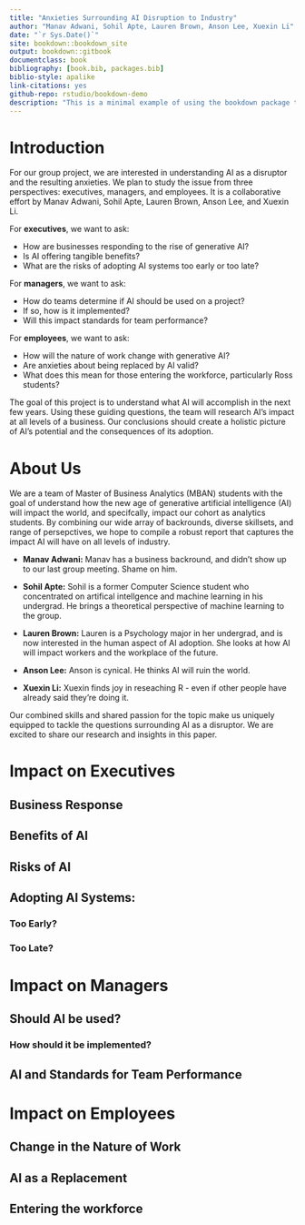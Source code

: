 ```yaml
--- 
title: "Anxieties Surrounding AI Disruption to Industry"
author: "Manav Adwani, Sohil Apte, Lauren Brown, Anson Lee, Xuexin Li"
date: "`r Sys.Date()`"
site: bookdown::bookdown_site
output: bookdown::gitbook
documentclass: book
bibliography: [book.bib, packages.bib]
biblio-style: apalike
link-citations: yes
github-repo: rstudio/bookdown-demo
description: "This is a minimal example of using the bookdown package to write a book. The output format for this example is bookdown::gitbook."
---
```


# Introduction

For our group project, we are interested in understanding AI as a disruptor and the resulting anxieties. We plan to study the issue from three perspectives: executives, managers, and employees. It is a collaborative effort by Manav Adwani, Sohil Apte, Lauren Brown, Anson Lee, and Xuexin Li.

For **executives**, we want to ask:

- How are businesses responding to the rise of generative AI?
- Is AI offering tangible benefits?
- What are the risks of adopting AI systems too early or too late?

For **managers**, we want to ask:

- How do teams determine if AI should be used on a project?
- If so, how is it implemented?
- Will this impact standards for team performance?

For **employees**, we want to ask:

- How will the nature of work change with generative AI?
- Are anxieties about being replaced by AI valid?
- What does this mean for those entering the workforce, particularly Ross students?

The goal of this project is to understand what AI will accomplish in the next few years. Using these guiding questions, the team will research AI's impact at all levels of a business. Our conclusions should create a holistic picture of AI's potential and the consequences of its adoption.



# About Us

We are a team of Master of Business Analytics (MBAN) students with the goal of understand how the new age of generative artificial intelligence (AI) will impact the world, and specifcally, impact our cohort as analytics students. By combining our wide array of backrounds, diverse skillsets, and range of persepctives, we hope to compile a robust report that captures the impact AI will have on all levels of industry.

- **Manav Adwani:** Manav has a business backround, and didn't show up to our last group meeting. Shame on him.

- **Sohil Apte:** Sohil is a former Computer Science student who concentrated on artifical intellgence and machine learning in his undergrad. He brings a theoretical perspective of machine learning to the group.

- **Lauren Brown:** Lauren is a Psychology major in her undergrad, and is now interested in the human aspect of AI adoption. She looks at how AI will impact workers and the workplace of the future.

- **Anson Lee:** Anson is cynical. He thinks AI will ruin the world.  

- **Xuexin Li:** Xuexin finds joy in reseaching R - even if other people have already said they're doing it.

Our combined skills and shared passion for the topic make us uniquely equipped to tackle the questions surrounding AI as a disruptor. We are excited to share our research and insights in this paper. 

# Impact on Executives

## Business Response

## Benefits of AI

## Risks of AI

## Adopting AI Systems:

### Too Early?

### Too Late?

# Impact on Managers

## Should AI be used?

### How should it be implemented?

## AI and Standards for Team Performance

# Impact on Employees

## Change in the Nature of Work

## AI as a Replacement

## Entering the workforce


